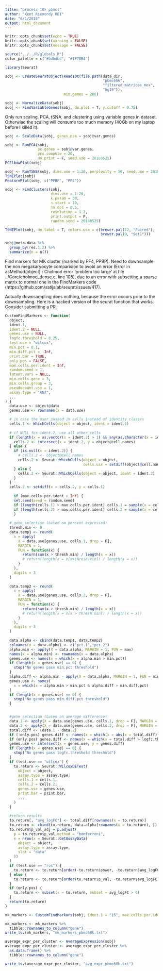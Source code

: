 ```yaml
---
title: "process 10k pbmcs"
author: "Kent Riemondy RBI"
date: "6/1/2018"
output: html_document
---
```


```r
knitr::opts_chunk$set(echo = TRUE)
knitr::opts_chunk$set(warning = FALSE)
knitr::opts_chunk$set(message = FALSE)
```


```r
source("../../R/globals.R")
color_palette = c("#bdbdbd", "#1F78B4")
```

```r
library(Seurat)

sobj <- CreateSeuratObject(Read10X(file.path(data_dir, 
                                             "pbmc66k", 
                                             "filtered_matrices_mex", 
                                             "hg19")),
                           min.genes = 200)

sobj <- NormalizeData(sobj)
sobj <- FindVariableGenes(sobj, do.plot = T, y.cutoff = 0.75)
```


Only run scaling, PCA, tSNA, and clustering using variable genes in dataset. Otherwise the scaling will consume too much memory (40Gb on my laptop before I killed it).

```r

sobj <- ScaleData(sobj, genes.use = sobj@var.genes)

sobj <- RunPCA(sobj, 
               pc.genes = sobj@var.genes, 
               pcs.compute = 20, 
               do.print = F, seed.use = 20180525)
PCElbowPlot(sobj)
```

```r
sobj <- RunTSNE(sobj, dims.use = 1:20, perplexity = 50, seed.use = 20180525)
TSNEPlot(sobj)
FeaturePlot(sobj, c("PPBP", "PF4"))
```


```r
sobj <- FindClusters(sobj,
                     dims.use = 1:20, 
                     k.param = 30,
                     n.start = 10,
                     nn.eps = 0.5,
                     resolution = 1.2, 
                     print.output = F, 
                     random.seed = 20180525)
```

```r
TSNEPlot(sobj, do.label = T, colors.use = c(brewer.pal(12, "Paired"),
                                            brewer.pal(9, "Set1")))

sobj@meta.data %>% 
  group_by(res.1.2) %>% 
  summarize(n = n())
```

Find markers for MK cluster (marked by PF4, PPBP). Need to downsample the non megakaryocyte comparision to avoid an error (Error in asMethod(object) : 
  Cholmod error 'problem too large' at file ../Core/cholmod_dense.c, line 105), due to an error with subsetting a sparse matrix to normal one in the FindMarkers code (https://github.com/satijalab/seurat/issues/417). 

Actually downsampling does nothing, because the error occurs prior to the downsampling. Here is a hacked version of the seurat function that works. Consider submitting a PR. 


```r
CustomFindMarkers <- function(
  object,
  ident.1,
  ident.2 = NULL,
  genes.use = NULL,
  logfc.threshold = 0.25,
  test.use = "wilcox",
  min.pct = 0.1,
  min.diff.pct = -Inf,
  print.bar = TRUE,
  only.pos = FALSE,
  max.cells.per.ident = Inf,
  random.seed = 1,
  latent.vars = NULL,
  min.cells.gene = 3,
  min.cells.group = 3,
  pseudocount.use = 1,
  assay.type = "RNA",
  ...
) {
  data.use <- object@data
  genes.use <- rownames(x = data.use)

  # in case the user passed in cells instead of identity classes
  cells.1 <- WhichCells(object = object, ident = ident.1)
  
  # if NULL for ident.2, use all other cells
  if (length(x = as.vector(x = ident.2) > 1) && any(as.character(x = ident.2) %in% object@cell.names)) {
    cells.2 <- intersect(x = ident.2, y = object@cell.names)
  } else {
    if (is.null(x = ident.2)) {
      # cells.2 <- object@cell.names
      cells.2 <- Seurat::WhichCells(object = object,
                                    cells.use = setdiff(object@cell.names,cells.1))
    } else {
      cells.2 <- Seurat::WhichCells(object = object, ident = ident.2)
    }
  }
  cells.2 <- setdiff(x = cells.2, y = cells.1)
  
    if (max.cells.per.ident < Inf) {
    set.seed(seed = random.seed)
    if (length(cells.1) > max.cells.per.ident) cells.1 = sample(x = cells.1, size = max.cells.per.ident)
    if (length(cells.2) > max.cells.per.ident) cells.2 = sample(x = cells.2, size = max.cells.per.ident)
    }
  
  # gene selection (based on percent expressed)
  thresh.min <- 0
  data.temp1 <- round(
    x = apply(
      X = data.use[genes.use, cells.1, drop = F],
      MARGIN = 1,
      FUN = function(x) {
        return(sum(x > thresh.min) / length(x = x))
        # return(length(x = x[x>thresh.min]) / length(x = x))
      }
    ),
    digits = 3
  )
  
  data.temp2 <- round(
    x = apply(
      X = data.use[genes.use, cells.2, drop = F],
      MARGIN = 1,
      FUN = function(x) {
        return(sum(x > thresh.min) / length(x = x))
        # return(length(x = x[x > thresh.min]) / length(x = x))
      }
    ),
    digits = 3
  )
  
  data.alpha <- cbind(data.temp1, data.temp2)
  colnames(x = data.alpha) <- c("pct.1","pct.2")
  alpha.min <- apply(X = data.alpha, MARGIN = 1, FUN = max)
  names(x = alpha.min) <- rownames(x = data.alpha)
  genes.use <- names(x = which(x = alpha.min > min.pct))
  if (length(x = genes.use) == 0) {
    stop("No genes pass min.pct threshold")
  }
  alpha.diff <- alpha.min - apply(X = data.alpha, MARGIN = 1, FUN = min)
  genes.use <- names(
    x = which(x = alpha.min > min.pct & alpha.diff > min.diff.pct)
  )
  if (length(x = genes.use) == 0) {
    stop("No genes pass min.diff.pct threshold")
  }


  #gene selection (based on average difference)
  data.1 <- apply(X = data.use[genes.use, cells.1, drop = F], MARGIN = 1, FUN = function(x) log(x = mean(x = expm1(x = x)) + pseudocount.use))
  data.2 <- apply(X = data.use[genes.use, cells.2, drop = F], MARGIN = 1, FUN = function(x) log(x = mean(x = expm1(x = x)) + pseudocount.use))
  total.diff <- (data.1 - data.2)
  if (!only.pos) genes.diff <- names(x = which(x = abs(x = total.diff) > logfc.threshold))
  if (only.pos) genes.diff <- names(x = which(x = total.diff > logfc.threshold))
  genes.use <- intersect(x = genes.use, y = genes.diff)
  if (length(x = genes.use) == 0) {
    stop("No genes pass logfc.threshold threshold")
  }
  if (test.use == "wilcox") {
    to.return <- Seurat::WilcoxDETest(
      object = object,
      assay.type = assay.type,
      cells.1 = cells.1,
      cells.2 = cells.2,
      genes.use = genes.use,
      print.bar = print.bar,
      ...
    )
  }
  
  #return results
  to.return[, "avg_logFC"] <- total.diff[rownames(x = to.return)]
  to.return <- cbind(to.return, data.alpha[rownames(x = to.return), ])
  to.return$p_val_adj = p.adjust(
    p = to.return$p_val,method = "bonferroni",
    n = nrow(x = Seurat::GetAssayData(
      object = object,
      assay.type = assay.type,
      slot = "data"
    ))
  )
  if (test.use == "roc") {
    to.return <- to.return[order(-to.return$power, -to.return$avg_logFC), ]
  } else {
    to.return <- to.return[order(to.return$p_val, -to.return$avg_logFC), ]
  }
  if (only.pos) {
    to.return <- subset(x = to.return, subset = avg_logFC > 0)
  }
  return(to.return)
}

```

```r

mk_markers <- CustomFindMarkers(sobj, ident.1 = "15", max.cells.per.ident = 10000)
```



```r
mk_markers <- mk_markers %>% 
  tibble::rownames_to_column("gene")
write_tsv(mk_markers, "mk_markers_pbmc68k.txt")

average_expr_per_cluster <- AverageExpression(sobj)
average_expr_per_cluster <- average_expr_per_cluster %>% 
  as.data.frame() %>% 
  tibble::rownames_to_column("gene")

write_tsv(average_expr_per_cluster, "avg_expr_pbmc68k.txt")
```
